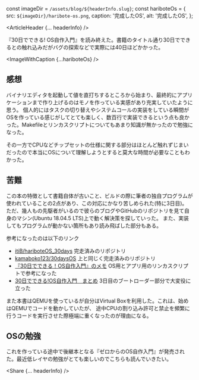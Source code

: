 const imageDir = `/assets/blog/${headerInfo.slug}`;
const hariboteOs = {
  src: `${imageDir}/haribote-os.png`,
  caption: '完成したOS',
  alt: '完成したOS',
};

<ArticleHeader {... headerInfo} />

『30日でできる! OS自作入門』を読み終えた。書籍のタイトル通り30日でできるとの触れ込みだがバグの探索などで実際には40日ほどかかった。

<ImageWithCaption {...hariboteOs} />

## 感想
バイナリエディタを起動して値を直打ちするところから始まり、最終的にアプリケーションまで作り上げるのはモノを作っている実感があり充実していたように思う。
個人的にはタスクの切り替えやシステムコールの実装をしている瞬間がOSを作っている感じがしてとても楽しく、数百行で実装できるという点も良かった。Makefileとリンカスクリプトについてもあまり知識が無かったので勉強になった。 

その一方でCPUなどチップセットの仕様に関する部分はほとんど触れずじまいだったので本当にOSについて理解しようとすると莫大な時間が必要なこともわかった。


## 苦難
この本の特徴として書籍自体が古いこと、ビルドの際に筆者の独自プログラムが使われていることの2点があり、この対応にかなり苦しめられた(特に3日目)。
ただ、幾人もの先駆者がいるので彼らのブログやGitHubのリポジトリを見て自身のマシン(Ubuntu 18.04.5 LTS)上で動く解決策を探していった。
また、実装してもプログラムが動かない箇所もあり読み飛ばした部分もある。

参考になったのは以下のリンク

- [itiB/hariboteOS_30days](https://github.com/itiB/hariboteOS_30days) 完走済みのリポジトリ
- [kamaboko123/30daysOS](https://github.com/kamaboko123/30daysOS) 上と同じく完走済みのリポジトリ
- [『30日でできる！OS自作入門』のメモ](https://vanya.jp.net/os/haribote.html) OS用とアプリ用のリンカスクリプトで参考になった
- [30日でできる!OS自作入門　まとめ](http://bttb.s1.valueserver.jp/wordpress/blog/2018/04/17/makeos/) 3日目のブートローダー部分で大変役に立った

また本書はQEMUを使っているが自分はVirtual Boxを利用した。これは、始めはQEMUでコードを動かしていたが、
途中CPUの割り込み許可と禁止を頻繁に行うコードを実行させた際極端に重くなったのが理由になる。

## OSの勉強
これを作っている途中で後継本となる『ゼロからのOS自作入門』が発売された。最近低レイヤの勉強がとても楽しいのでこちらも読んでいきたい。

<Share {... headerInfo} />
